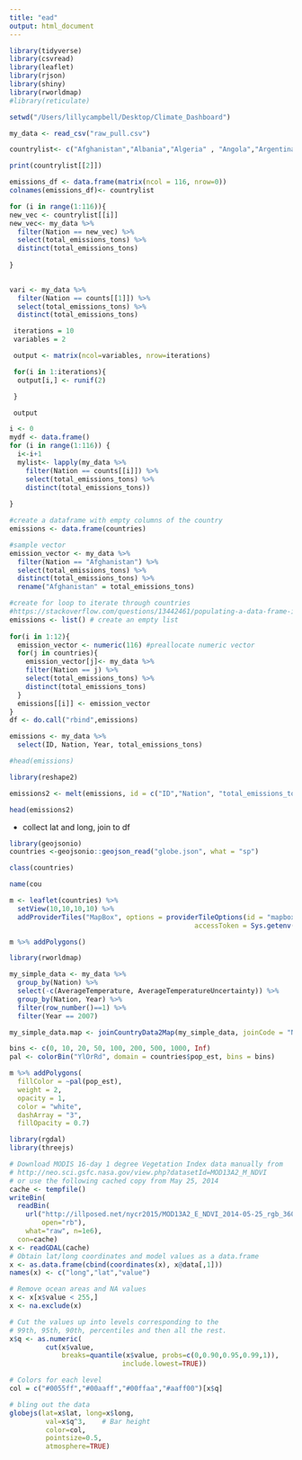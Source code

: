 ```yaml
---
title: "ead"
output: html_document
---
```


```r
library(tidyverse)
library(csvread)
library(leaflet)
library(rjson)
library(shiny)
library(rworldmap)
#library(reticulate)
```
```r
setwd("/Users/lillycampbell/Desktop/Climate_Dashboard")
```

```r
my_data <- read_csv("raw_pull.csv")
```


```r
countrylist<- c("Afghanistan","Albania","Algeria" , "Angola","Argentina", "Australia","Austria","Bahrain","Bangladesh", "Belgium" ,"Benin", "Botswana","Brazil" , "Bulgaria", "Burkina Faso","Burundi", "Cambodia","Canada","Central African Republic", "Chad", "Chile","Colombia","Comoros","Costa Rica","Croatia","Cuba","Czech Republic","Denmark","Djibouti","Dominican Republic" ,"Ecuador","Egypt" ,"El Salvador", "Equatorial Guinea","Eritrea","Ethiopia","Finland","Gabon","Gambia","Germany","Ghana","Greece" ,"Guatemala","Guinea","Haiti","Honduras" ,"Hungary" ,"Iceland","India","Indonesia", "Iraq","Ireland","Israel","Jamaica","Japan","Jordan", "Kenya","Kuwait","Lebanon","Lesotho","Liberia","Madagascar" ,"Malawi","Malaysia","Mali","Mauritania","Mauritius","Mexico","Mongolia","Montenegro", "Morocco" ,"Mozambique","Namibia","Nepal","Netherlands","New Zealand","Nicaragua","Niger","Nigeria","Norway","Oman","Pakistan","Panama","Paraguay","Peru","Philippines","Poland","Portugal","Reunion","Romania","Rwanda","Saudi Arabia","Senegal","Serbia","Sierra Leone","Singapore","Slovenia", "Somalia","South Africa","Spain","Sri Lanka","Sudan","Swaziland" ,"Sweden","Switzerland","Taiwan","Thailand", "Togo" ,"Tunisia","Turkey","Uganda","United Kingdom","Uruguay", "Venezuela","Zambia","Zimbabwe")
```

```r
print(countrylist[[2]])
```
```r
emissions_df <- data.frame(matrix(ncol = 116, nrow=0))
colnames(emissions_df)<- countrylist
```

```r

for (i in range(1:116)){
new_vec <- countrylist[[i]]
new_vec<- my_data %>% 
  filter(Nation == new_vec) %>% 
  select(total_emissions_tons) %>% 
  distinct(total_emissions_tons) 
  
}
  
```


```r

vari <- my_data %>% 
  filter(Nation == counts[[1]]) %>% 
  select(total_emissions_tons) %>% 
  distinct(total_emissions_tons)
```


```r
 iterations = 10
 variables = 2

 output <- matrix(ncol=variables, nrow=iterations)

 for(i in 1:iterations){
  output[i,] <- runif(2)

 }

 output
```


```r
i <- 0 
mydf <- data.frame()
for (i in range(1:116)) {
  i<-i+1
  mylist<- lapply(my_data %>% 
    filter(Nation == counts[[i]]) %>% 
    select(total_emissions_tons) %>% 
    distinct(total_emissions_tons))
    
}
```



```r
#create a dataframe with empty columns of the country
emissions <- data.frame(countries)
```


```r
#sample vector 
emission_vector <- my_data %>% 
  filter(Nation == "Afghanistan") %>% 
  select(total_emissions_tons) %>% 
  distinct(total_emissions_tons) %>% 
  rename("Afghanistan" = total_emissions_tons)
```

```r
#create for loop to iterate through countries 
#https://stackoverflow.com/questions/13442461/populating-a-data-frame-in-r-in-a-loop
emissions <- list() # create an empty list 
  
for(i in 1:12){
  emission_vector <- numeric(116) #preallocate numeric vector
  for(j in countries){
    emission_vector[j]<- my_data %>% 
    filter(Nation == j) %>% 
    select(total_emissions_tons) %>% 
    distinct(total_emissions_tons) 
  }
  emissions[[i]] <- emission_vector 
}
df <- do.call("rbind",emissions)
```




```r
emissions <- my_data %>% 
  select(ID, Nation, Year, total_emissions_tons)

#head(emissions)
```
```r
library(reshape2)
```

```r
emissions2 <- melt(emissions, id = c("ID","Nation", "total_emissions_tons")) 

head(emissions2)
```

- collect lat and long, join to df



```r
library(geojsonio)
countries <-geojsonio::geojson_read("globe.json", what = "sp")

class(countries)
```
```r
name(cou
```


```r
m <- leaflet(countries) %>% 
  setView(10,10,10,10) %>% 
  addProviderTiles("MapBox", options = providerTileOptions(id = "mapbox.light",
                                              accessToken = Sys.getenv('MAPBOX_ACCESS_TOKEN')))
```

```r
m %>% addPolygons()
```

```r
library(rworldmap)
```

```r
my_simple_data <- my_data %>% 
  group_by(Nation) %>% 
  select(-c(AverageTemperature, AverageTemperatureUncertainty)) %>% 
  group_by(Nation, Year) %>% 
  filter(row_number()==1) %>% 
  filter(Year == 2007)

```

```r
my_simple_data.map <- joinCountryData2Map(my_simple_data, joinCode = "NAME", nameJoinColumn = "Nation")
```


```r
bins <- c(0, 10, 20, 50, 100, 200, 500, 1000, Inf)
pal <- colorBin("YlOrRd", domain = countries$pop_est, bins = bins)

```
```r
m %>% addPolygons(
  fillColor = ~pal(pop_est),
  weight = 2,
  opacity = 1,
  color = "white",
  dashArray = "3",
  fillOpacity = 0.7)
```
```r
library(rgdal)
library(threejs)

# Download MODIS 16-day 1 degree Vegetation Index data manually from
# http://neo.sci.gsfc.nasa.gov/view.php?datasetId=MOD13A2_M_NDVI
# or use the following cached copy from May 25, 2014
cache <- tempfile()
writeBin(
  readBin(
    url("http://illposed.net/nycr2015/MOD13A2_E_NDVI_2014-05-25_rgb_360x180.TIFF",
        open="rb"),
    what="raw", n=1e6),
  con=cache)
x <- readGDAL(cache)
# Obtain lat/long coordinates and model values as a data.frame
x <- as.data.frame(cbind(coordinates(x), x@data[,1]))
names(x) <- c("long","lat","value")

# Remove ocean areas and NA values
x <- x[x$value < 255,]
x <- na.exclude(x)

# Cut the values up into levels corresponding to the
# 99th, 95th, 90th, percentiles and then all the rest.
x$q <- as.numeric(
         cut(x$value,
             breaks=quantile(x$value, probs=c(0,0.90,0.95,0.99,1)),
                            include.lowest=TRUE))

# Colors for each level
col = c("#0055ff","#00aaff","#00ffaa","#aaff00")[x$q]

# bling out the data
globejs(lat=x$lat, long=x$long,
         val=x$q^3,    # Bar height 
         color=col,
         pointsize=0.5,
         atmosphere=TRUE)
```


